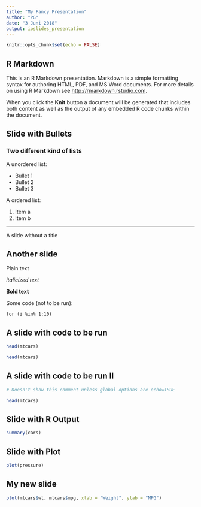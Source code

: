 ---
title: "My Fancy Presentation"
author: "PG"
date: "3 Juni 2018"
output: ioslides_presentation
---

```{r setup, include=FALSE}
knitr::opts_chunk$set(echo = FALSE)
```

## R Markdown

This is an R Markdown presentation. Markdown is a simple formatting syntax for authoring HTML, PDF, and MS Word documents. For more details on using R Markdown see <http://rmarkdown.rstudio.com>.

When you click the **Knit** button a document will be generated that includes both content as well as the output of any embedded R code chunks within the document.

## Slide with Bullets

### Two different kind of lists

A unordered list:

- Bullet 1
- Bullet 2
- Bullet 3

A ordered list:

1. Item a
2. Item b

***
A slide without a title

## Another slide

Plain text

*italicized text*

**Bold text**

Some code (not to be run):

`for (i %in% 1:10)`

## A slide with code to be run

```{r}
head(mtcars)
```

```{r, comment="", echo=TRUE}
head(mtcars)
```

## A slide with code to be run II

```{r, comment="", eval=FALSE}
# Doesn't show this comment unless global options are echo=TRUE
```

```{r, comment="", echo=TRUE, eval=FALSE}
head(mtcars)
```

## Slide with R Output

```{r cars, echo = TRUE}
summary(cars)
```

## Slide with Plot

```{r pressure}
plot(pressure)
```

## My new slide

```{r, fig.align='center', fig.cap='My AWESOME figure'}
plot(mtcars$wt, mtcars$mpg, xlab = "Weight", ylab = "MPG")
```
